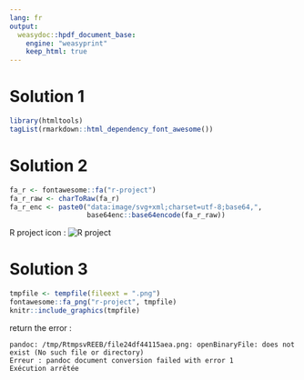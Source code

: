 ```yaml
---
lang: fr
output: 
  weasydoc::hpdf_document_base:
    engine: "weasyprint"
    keep_html: true
---
```


# Solution 1

```r
library(htmltools)
tagList(rmarkdown::html_dependency_font_awesome())
```

<i class="fa fa-envelope"></i>

# Solution 2

```r
fa_r <- fontawesome::fa("r-project")
fa_r_raw <- charToRaw(fa_r)
fa_r_enc <- paste0("data:image/svg+xml;charset=utf-8;base64,", 
                   base64enc::base64encode(fa_r_raw))
```

R project icon : <img alt="R project" src="`r fa_r_enc`">

# Solution 3

```r
tmpfile <- tempfile(fileext = ".png")
fontawesome::fa_png("r-project", tmpfile)
knitr::include_graphics(tmpfile)
```
 return the error :
 
 ```
pandoc: /tmp/RtmpsvREEB/file24df44115aea.png: openBinaryFile: does not exist (No such file or directory)
Erreur : pandoc document conversion failed with error 1
Exécution arrêtée
 ```
